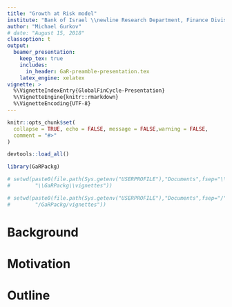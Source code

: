 ```yaml
---
title: "Growth at Risk model"
institute: "Bank of Israel \\newline Research Department, Finance Division"
author: "Michael Gurkov"
# date: "August 15, 2018"
classoption: t
output:
  beamer_presentation:
    keep_tex: true
    includes:
      in_header: GaR-preamble-presentation.tex
    latex_engine: xelatex
vignette: >
  %\VignetteIndexEntry{GlobalFinCycle-Presentation}
  %\VignetteEngine{knitr::rmarkdown}
  %\VignetteEncoding{UTF-8}
---
```


```r
knitr::opts_chunk$set(
  collapse = TRUE, echo = FALSE, message = FALSE,warning = FALSE,
  comment = "#>"
)
```


```r

devtools::load_all()

library(GaRPackg)

# setwd(paste0(file.path(Sys.getenv("USERPROFILE"),"Documents",fsep="\\"),
#        "\\GaRPackg\\vignettes"))

# setwd(paste0(file.path(Sys.getenv("USERPROFILE"),"Documents",fsep="/"),
#        "/GaRPackg/vignettes"))


```

# Background

\begin{itemize}
	\item
	Macro-financial model  developed by {adrian2019vulnerable}.
	
	
	\begin{itemize}
		\item Operationalized by IMF {prasad2019growth}.
		\item
		Applied for: 
		\begin{itemize}
			\item[] Italy {\scriptsize{Alessandri2019}}
			\item[] UK {\scriptsize{Aikman2018}}
			\item[] advanced economies {\scriptsize{Aikman2019}}
			\item[] developing economies {\scriptsize{Komatsuzaki2019,Bespalova2019}}
		\end{itemize}
		 
		\item
		First run in Israel (based on IMF modelling): box in  Financial Stability Report 2019(1)
	\end{itemize}
	
	\item
	Today: 
	\begin{itemize}
		\item
		Further adjustments of the model to Israel
		\item
		Discussion of main findings (corresponding to {adrian2019monetary})
		
	\end{itemize}
\end{itemize}	
	



# Motivation

\begin{itemize}
	
	\item
	Goal: Estimate risks to growth using real and financial variables:	
	
	\begin{center}	
		~
	\begin{beamerboxesrounded}[width=0.75\linewidth]{}
		Given current macro-financial conditions, what is the distribution of
		expected economic growth?		
	\end{beamerboxesrounded}
	~
	\end{center}
	

	
	\item
	Tool: Linear  model of
	density forecasts. 
	
	\begin{itemize}
		\item
		Based on quantile regressions
		\item
		Parsimonious
		\item
		Easy to interpret
		
				
	\end{itemize}
	
	\item
	Possible uses:
	\begin{enumerate}
		
		\item
		Tool for regular assessment of risks:
		\begin{itemize}
			\item
			Financial Stability Report
			\item
			Staff forecast fan chart
		\end{itemize}
		
		\item
		Provide empirical evidence to support macro-financial  modelling efforts (joint project with IMF)
		
		
		
	\end{enumerate}
		
\end{itemize}


# Outline

\tableofcontents[sectionstyle=show/show,subsectionstyle=hide/hide] 
